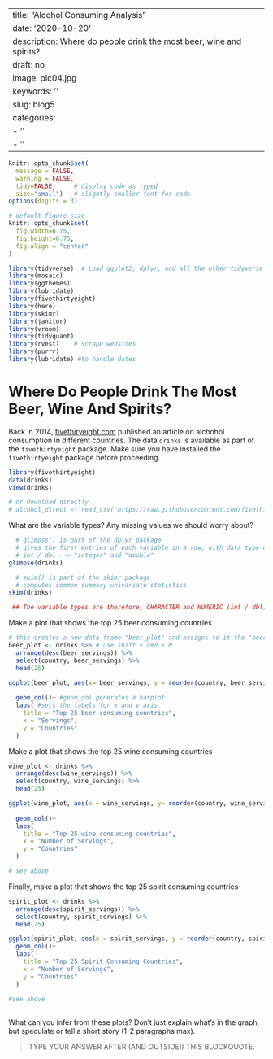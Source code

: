 
---
title: "Alcohol Consuming Analysis"
date: '2020-10-20'
description: Where do people drink the most beer, wine and spirits?
draft: no
image: pic04.jpg
keywords: ''
slug: blog5
categories:
- ''
- ''
---


```r
knitr::opts_chunk$set(
  message = FALSE, 
  warning = FALSE, 
  tidy=FALSE,     # display code as typed
  size="small")   # slightly smaller font for code
options(digits = 3)

# default figure size
knitr::opts_chunk$set(
  fig.width=6.75, 
  fig.height=6.75,
  fig.align = "center"
)
```


```r
library(tidyverse)  # Load ggplot2, dplyr, and all the other tidyverse packages
library(mosaic)
library(ggthemes)
library(lubridate)
library(fivethirtyeight)
library(here)
library(skimr)
library(janitor)
library(vroom)
library(tidyquant)
library(rvest)    # scrape websites
library(purrr)  
library(lubridate) #to handle dates
```



# Where Do People Drink The Most Beer, Wine And Spirits?

Back in 2014, [fivethiryeight.com](https://fivethirtyeight.com/features/dear-mona-followup-where-do-people-drink-the-most-beer-wine-and-spirits/) published an article on alchohol consumption in different countries. The data `drinks` is available as part of the `fivethirtyeight` package. Make sure you have installed the `fivethirtyeight` package before proceeding.


```r
library(fivethirtyeight)
data(drinks)
view(drinks)

# or download directly
# alcohol_direct <- read_csv("https://raw.githubusercontent.com/fivethirtyeight/data/master/alcohol-consumption/drinks.csv")

```


What are the variable types? Any missing values we should worry about? 

```r
  # glimpse() is part of the dplyr package
  # gives the first entries of each variable in a row, with data type within <>
  # int / dbl --> "integer" and "double"
glimpse(drinks)

  # skim() is part of the skimr package
  # computes common summary univariate statistics
skim(drinks)

 ## The variable types are therefore, CHARACTER and NUMERIC (int / dbl)
```


Make a plot that shows the top 25 beer consuming countries

```r
# this creates a new data frame "beer_plot" and assigns to it the "beer_servings" column in descending order, and picks the top 25
beer_plot <- drinks %>% # use shift + cmd + M
  arrange(desc(beer_servings)) %>% 
  select(country, beer_servings) %>% 
  head(25) 

ggplot(beer_plot, aes(x= beer_servings, y = reorder(country, beer_servings))) +
  
  geom_col()+ #geom_col generates a barplot
  labs( #sets the labels for x and y axis
    title = "Top 25 beer consuming countries",
    x = "Servings",
    y = "Countries"
  )

```

Make a plot that shows the top 25 wine consuming countries

```r
wine_plot <- drinks %>% 
  arrange(desc(wine_servings)) %>% 
  select(country, wine_servings) %>% 
  head(25)

ggplot(wine_plot, aes(x = wine_servings, y= reorder(country, wine_servings)))+
  
  geom_col()+
  labs(
    title = "Top 25 wine consuming countries",
    x = "Number of Servings",
    y = "Countries"
  )

# see above
```

Finally, make a plot that shows the top 25 spirit consuming countries
```r
spirit_plot <- drinks %>% 
  arrange(desc(spirit_servings)) %>% 
  select(country, spirit_servings) %>% 
  head(25)

ggplot(spirit_plot, aes(x = spirit_servings, y = reorder(country, spirit_servings)))+
  geom_col()+
  labs(
    title = "Top 25 Spirit Consuming Countries",
    x = "Number of Servings",
    y = "Countries"
  )
  
#see above
  
```

What can you infer from these plots? Don't just explain what's in the graph, but speculate or tell a short story (1-2 paragraphs max).

> TYPE YOUR ANSWER AFTER (AND OUTSIDE!) THIS BLOCKQUOTE.
